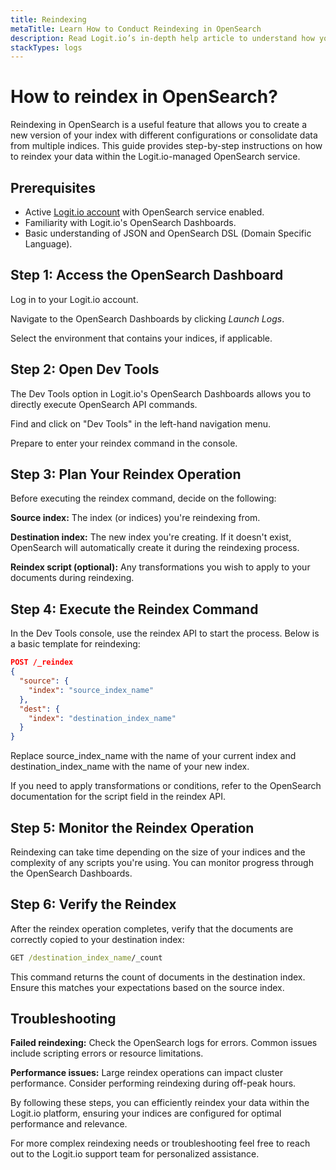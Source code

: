 ```yaml
---
title: Reindexing
metaTitle: Learn How to Conduct Reindexing in OpenSearch
description: Read Logit.io’s in-depth help article to understand how you would use the reindex feature in OpenSearch
stackTypes: logs
---
```


# How to reindex in OpenSearch?

Reindexing in OpenSearch is a useful feature that allows you to create 
a new version of your index with different configurations or consolidate 
data from multiple indices. This guide provides step-by-step instructions 
on how to reindex your data within the Logit.io-managed OpenSearch service.

## Prerequisites

- Active [Logit.io account](https://dashboard.logit.io/sign-up) with OpenSearch service enabled.
- Familiarity with Logit.io's OpenSearch Dashboards.
- Basic understanding of JSON and OpenSearch DSL (Domain Specific Language).

## Step 1: Access the OpenSearch Dashboard
Log in to your Logit.io account.

Navigate to the OpenSearch Dashboards by clicking _Launch Logs_.

Select the environment that contains your indices, if applicable.

## Step 2: Open Dev Tools
The Dev Tools option in Logit.io's OpenSearch Dashboards 
allows you to directly execute OpenSearch API commands.

Find and click on "Dev Tools" in the left-hand navigation menu.

Prepare to enter your reindex command in the console.

## Step 3: Plan Your Reindex Operation
Before executing the reindex command, decide on the following:

**Source index:** The index (or indices) you're reindexing from.

**Destination index:** The new index you're creating. If it doesn't 
exist, OpenSearch will automatically create it during the reindexing process.

**Reindex script (optional):** Any transformations you wish to apply to your documents during reindexing.

## Step 4: Execute the Reindex Command

In the Dev Tools console, use the reindex API to start the process. 
Below is a basic template for reindexing:

```json copy
POST /_reindex
{
  "source": {
    "index": "source_index_name"
  },
  "dest": {
    "index": "destination_index_name"
  }
}
```
Replace source_index_name with the name of your current index 
and destination_index_name with the name of your new index.

<Callout type="info">
  If you need to apply transformations or conditions, 
  refer to the OpenSearch documentation for the script field in the reindex API.
</Callout>

## Step 5: Monitor the Reindex Operation
Reindexing can take time depending on the size of your indices and 
the complexity of any scripts you're using. You can monitor progress 
through the OpenSearch Dashboards.

## Step 6: Verify the Reindex
After the reindex operation completes, verify that the documents 
are correctly copied to your destination index:

```cmd copy
GET /destination_index_name/_count
```

This command returns the count of documents in the destination index. 
Ensure this matches your expectations based on the source index.

## Troubleshooting

**Failed reindexing:** Check the OpenSearch logs for errors. 
Common issues include scripting errors or resource limitations.

**Performance issues:** Large reindex operations can impact cluster 
performance. Consider performing reindexing during off-peak hours.

By following these steps, you can efficiently reindex your data 
within the Logit.io platform, ensuring your indices are configured for optimal performance and relevance.

For more complex reindexing needs or troubleshooting feel free 
to reach out to the Logit.io support team for personalized assistance.